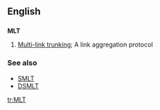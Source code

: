 ==English==
==={{initialism}}===
'''MLT'''

#{{computing}} [[w:Multi-link trunking|Multi-link trunking]]; A link aggregation protocol


===See also===
*[[SMLT]]
*[[DSMLT]]

[[tr:MLT]]